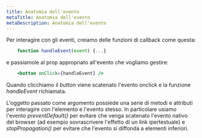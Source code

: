 ```yaml
---
title: Anatomia dell'evento
metaTitle: Anatomia dell'evento
metaDescription: Anatomia dell'evento
---
```


Per interagire con gli eventi, creiamo delle funzioni di callback come questa:

```jsx
    function handleEvent(event) {...}
```

e passiamole al prop appropriato all'evento che vogliamo gestire:

```jsx
    <button onClick={handleEvent} />
```

Quando clicchiamo il _button_ viene scatenato l'evento onclick e la funzione _handleEvent_ richiamata.

L'oggetto passato come argomento possiede una serie di metodi e attributi per interagire con l'elemento e l'evento stesso. In particolare usiamo l'evento _preventDefault()_ per evitare che venga scatenato l'evento nativo del browser (ad esempio sovrascrivere l'effetto di un link ipertestuale) e _stopPropagation()_ per evitare che l'evento si diffonda a elementi inferiori.